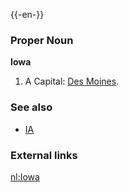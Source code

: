 {{wikipedia}}
{{-en-}}

===Proper Noun===
'''Iowa'''
#A {{USstate}}  Capital: [[Des Moines]].

===See also===
*[[IA]]
===External links===
{{pedialite}}

[[nl:Iowa]]